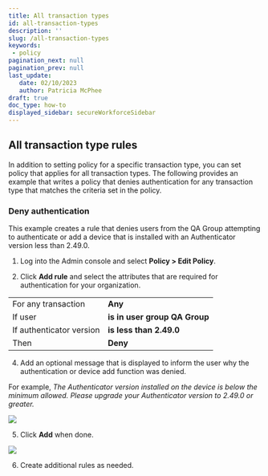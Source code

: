 ```yaml
---
title: All transaction types
id: all-transaction-types
description: ''
slug: /all-transaction-types 
keywords: 
 - policy
pagination_next: null
pagination_prev: null
last_update: 
   date: 02/10/2023
   author: Patricia McPhee
draft: true
doc_type: how-to
displayed_sidebar: secureWorkforceSidebar
---
```




## All transaction type rules

In addition to setting policy for a specific transaction type, you can set policy that applies for all transaction types. The following provides an example that writes a policy that denies authentication for any transaction type that matches the criteria set in the policy.

### Deny authentication

This example creates a rule that denies users from the QA Group attempting to authenticate or add a device that is installed with an Authenticator version less than 2.49.0.


1. Log into the Admin console and select **Policy > Edit Policy**.

2. Click **Add rule** and select the attributes that are required for authentication for your organization.

  <table width="100%">
    <tbody>
      <tr>
        <td>
          For any transaction
        </td>
        <td><b>Any</b>
        </td>
      </tr>
      <tr>
        <td>If user
        </td>
        <td><b>is in user group</b> <b>QA Group</b>
        </td>
      </tr>
      <tr>
        <td>If authenticator version
        </td>
        <td><b>is less than</b> <b>2.49.0</b>
        </td>
      </tr>
      <tr>
        <td>Then
        </td>
        <td><b>Deny</b>
        </td>
      </tr>
    </tbody>
  </table>

4. Add an optional message that is displayed to inform the user why the authentication or device add function was denied. 

  For example, *The Authenticator version installed on the device is below the minimum allowed. Please upgrade your Authenticator version to 2.49.0 or greater.*  

  ![](../images/policy/add_rule_deny_auth_device_example.PNG)

5. Click **Add** when done.  

  ![](../images/policy/policy_rules_example_deny.PNG)

6. Create additional rules as needed.

<NotePolicyMustBePublished />